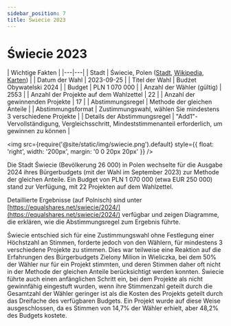 ```yaml
---
sidebar_position: 7
title: Świecie 2023
---
```


# Świecie 2023

| Wichtige Fakten |
|---|---|
| Stadt | Świecie, Polen ([Stadt](https://swiecie.eu/wyniki-glosowania-na-projekty-budzetu-obywatelskiego-gminy-swiecie/), [Wikipedia](https://de.wikipedia.org/wiki/%C5%9Awiecie), [Karten](https://www.google.com/maps/place/%C5%9Awiecie,+Poland/@53.4034138,18.3315098,12z/)) |
| Datum der Wahl | 2023-09-25 |
| Titel der Wahl | Budżet Obywatelski 2024 |
| Budget | PLN 1 070 000 |
| Anzahl der Wähler (gültig) | 2553 |
| Anzahl der Projekte auf dem Wahlzettel | 22 |
| Anzahl der gewinnenden Projekte | 17 |
| Abstimmungsregel | Methode der gleichen Anteile |
| Abstimmungsformat | Zustimmungswahl, wählen Sie mindestens 3 verschiedene Projekte |
| Details der Abstimmungsregel | "Add1"-Vervollständigung, Vergleichsschritt, Mindeststimmenanteil erforderlich, um gewinnen zu können |

<img src={require('@site/static/img/swiecie.png').default} style={{ float: 'right', width: '200px', margin: '0 0 20px 20px' }} />

Die Stadt Świecie (Bevölkerung 26 000) in Polen wechselte für die Ausgabe 2024 ihres Bürgerbudgets (mit der Wahl im September 2023) zur Methode der gleichen Anteile.
Ein Budget von PLN 1 070 000 (etwa EUR 250 000) stand zur Verfügung, mit 22 Projekten auf dem Wahlzettel.

Detaillierte Ergebnisse (auf Polnisch) sind unter [https://equalshares.net/swiecie/2024/](https://equalshares.net/swiecie/2024/) verfügbar und zeigen Diagramme, die erklären, wie die Abstimmungsregel zum Ergebnis führte.

Świecie entschied sich für eine Zustimmungswahl ohne Festlegung einer Höchstzahl an Stimmen, forderte jedoch von den Wählern, für mindestens 3 verschiedene Projekte zu stimmen.
Dies war teilweise eine Reaktion auf die Erfahrungen des Bürgerbudgets Zielony Milion in Wieliczka, bei dem 50% der Wähler nur für ein Projekt stimmten,
und deren Stimmen daher oft nicht in der Methode der gleichen Anteile berücksichtigt werden konnten.
Świecie führte auch einen anfänglichen Schritt ein, bei dem Projekte als nicht gewinnfähig eingestuft wurden, wenn ihre Stimmenzahl geteilt durch die Gesamtzahl der Wähler geringer ist
als die Kosten des Projekts geteilt durch das Dreifache des verfügbaren Budgets. Ein Projekt wurde auf diese Weise ausgeschlossen, da es Stimmen von 14,7% der Wähler erhielt, aber 48,2% des Budgets kostete.
